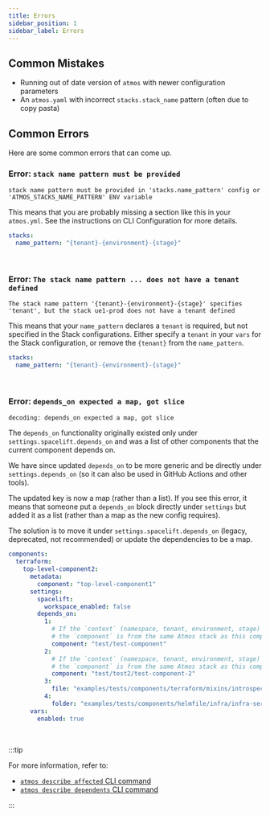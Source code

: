 ```yaml
---
title: Errors
sidebar_position: 1
sidebar_label: Errors
---
```


## Common Mistakes

* Running out of date version of `atmos` with newer configuration parameters
* An `atmos.yaml` with incorrect `stacks.stack_name` pattern (often due to copy pasta)

## Common Errors

Here are some common errors that can come up.

### Error: `stack name pattern must be provided`

```console
stack name pattern must be provided in 'stacks.name_pattern' config or 'ATMOS_STACKS_NAME_PATTERN' ENV variable
```

This means that you are probably missing a section like this in your `atmos.yml`. See the instructions on CLI Configuration for more details.

```yaml
stacks:
  name_pattern: "{tenant}-{environment}-{stage}"
```

<br/>

### Error: `The stack name pattern ... does not have a tenant defined`

```console
The stack name pattern '{tenant}-{environment}-{stage}' specifies 'tenant', but the stack ue1-prod does not have a tenant defined
```

This means that your `name_pattern` declares a `tenant` is required, but not specified in the Stack configurations. Either specify a `tenant` in
your `vars` for the Stack configuration, or remove the `{tenant}` from the `name_pattern`.

```yaml
stacks:
  name_pattern: "{tenant}-{environment}-{stage}"
```

<br/>

### Error: `depends_on expected a map, got slice`

```console
decoding: depends_on expected a map, got slice
```

The `depends_on` functionality originally existed only under `settings.spacelift.depends_on` and was a list of other components that the current
component depends on.

We have since updated `depends_on` to be more generic and be directly under `settings.depends_on` (so it can also be used in GitHub Actions and other
tools).

The updated key is now a map (rather than a list). If you see this error, it means that someone put a `depends_on`
block directly under `settings` but added it as a list (rather than a map as the new config requires).

The solution is to move it under `settings.spacelift.depends_on` (legacy, deprecated, not recommended) or update the dependencies to be a map.

```yaml
components:
  terraform:
    top-level-component2:
      metadata:
        component: "top-level-component1"
      settings:
        spacelift:
          workspace_enabled: false
        depends_on:
          1:
            # If the `context` (namespace, tenant, environment, stage) is not provided,
            # the `component` is from the same Atmos stack as this component
            component: "test/test-component"
          2:
            # If the `context` (namespace, tenant, environment, stage) is not provided,
            # the `component` is from the same Atmos stack as this component
            component: "test/test2/test-component-2"
          3:
            file: "examples/tests/components/terraform/mixins/introspection.mixin.tf"
          4:
            folder: "examples/tests/components/helmfile/infra/infra-server"
      vars:
        enabled: true
```

<br/>

:::tip

For more information, refer to:

- [`atmos describe affected` CLI command](/cli/commands/describe/affected)
- [`atmos describe dependents` CLI command](/cli/commands/describe/dependents)

:::
